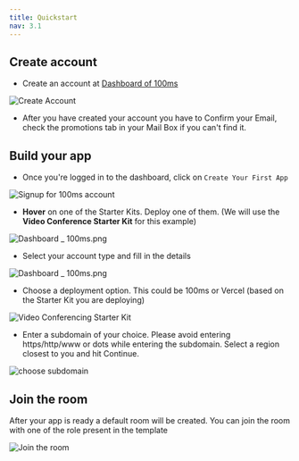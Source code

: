 ```yaml
---
title: Quickstart
nav: 3.1
---
```


## Create account

- Create an account at [Dashboard of 100ms](https://dashboard.100ms.live/)

![Create Account](/guides/token/create-account.png)

- After you have created your account you have to Confirm your Email, check the promotions tab in your Mail Box if you can't find it.

## Build your app

- Once you're logged in to the dashboard, click on `Create Your First App`
    
![Signup for 100ms account](/guides/token/create-your-first-app.png)

- **Hover** on one of the Starter Kits. Deploy one of them. (We will use the **Video Conference Starter Kit** for this example)

![Dashboard _ 100ms.png](/guides/token/select-starter-kit.png)

- Select your account type and fill in the details

![Dashboard _ 100ms.png](/guides/token/personal-details.png)

- Choose a deployment option. This could be 100ms or Vercel (based on the Starter Kit you are deploying)

![Video Conferencing Starter Kit](/guides/token/choose-your-deployment.png)

- Enter a subdomain of your choice. Please avoid entering https/http/www or dots while entering the subdomain. Select a region closest to you and hit Continue. 

![choose subdomain](/guides/token/choose-subdomain.png)
    
## Join the room
After your app is ready a default room will be created. You can join the room with one of the role present in the template

![Join the room](/guides/token/demo-your-app.png)